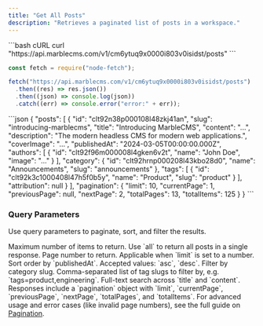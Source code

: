 ```yaml
---
title: "Get All Posts"
description: "Retrieves a paginated list of posts in a workspace."
---
```


<RequestExample>
```bash cURL
curl "https://api.marblecms.com/v1/cm6ytuq9x0000i803v0isidst/posts"
```

```javascript Node.js
const fetch = require("node-fetch");

fetch("https://api.marblecms.com/v1/cm6ytuq9x0000i803v0isidst/posts")
  .then((res) => res.json())
  .then((json) => console.log(json))
  .catch((err) => console.error("error:" + err));
```

</RequestExample>

<ResponseExample>
```json
{
  "posts": [
    {
      "id": "clt92n38p000108l48zkj41an",
      "slug": "introducing-marblecms",
      "title": "Introducing MarbleCMS",
      "content": "...",
      "description": "The modern headless CMS for modern web applications.",
      "coverImage": "...",
      "publishedAt": "2024-03-05T00:00:00.000Z",
      "authors": [
        {
          "id": "clt92f96m000008l4gken6v2t",
          "name": "John Doe",
          "image": "..."
        }
      ],
      "category": {
        "id": "clt92hrnp000208l43kbo28d0",
        "name": "Announcements",
        "slug": "announcements"
      },
      "tags": [
        {
          "id": "clt92k3c1000408l47h5f0b5y",
          "name": "Product",
          "slug": "product"
        }
      ],
      "attribution": null
    }
  ],
  "pagination": {
    "limit": 10,
    "currentPage": 1,
    "previousPage": null,
    "nextPage": 2,
    "totalPages": 13,
    "totalItems": 125
  }
}
```
</ResponseExample>

### Query Parameters

Use query parameters to paginate, sort, and filter the results.

<ParamField query="limit" type='integer | "all"' default="10">
  Maximum number of items to return. Use `all` to return all posts in a single
  response.
</ParamField>

<ParamField query="page" type="integer" default="1">
  Page number to return. Applicable when `limit` is set to a number.
</ParamField>

<ParamField query="order" type="string" default="desc">
  Sort order by `publishedAt`. Accepted values: `asc`, `desc`.
</ParamField>

<ParamField query="category" type="string">
  Filter by category slug.
</ParamField>

<ParamField query="tags" type="string">
  Comma-separated list of tag slugs to filter by, e.g.
  `tags=product,engineering`.
</ParamField>

<ParamField query="query" type="string">
  Full-text search across `title` and `content`.
</ParamField>

<Note>
  Responses include a `pagination` object with `limit`, `currentPage`,
  `previousPage`, `nextPage`, `totalPages`, and `totalItems`. For advanced usage
  and error cases (like invalid page numbers), see the full guide on
  <a href="/content/api/pagination">Pagination</a>.
</Note>
